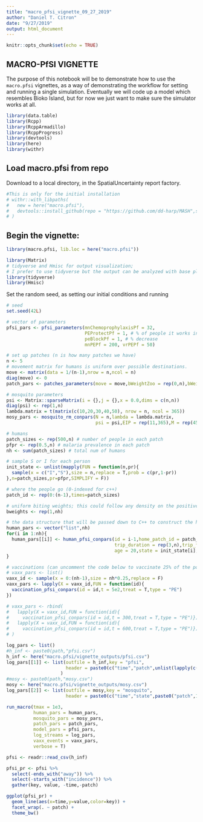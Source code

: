 ```yaml
---
title: "macro_pfsi_vignette_09_27_2019"
author: "Daniel T. Citron"
date: "9/27/2019"
output: html_document
---
```


```r
knitr::opts_chunk$set(echo = TRUE)
```

## MACRO-PfSI VIGNETTE

The purpose of this notebook will be to demonstrate how to use the `macro.pfsi` vignettes, as a way of demonstrating the workflow for setting and running a single simulation.  Eventually we will code up a model which resembles Bioko Island, but for now we just want to make sure the simulator works at all.

```r
library(data.table)
library(Rcpp)
library(RcppArmadillo)
library(RcppProgress)
library(devtools)
library(here)
library(withr)
```

## Load macro.pfsi from repo

Download to a local directory, in the SpatialUncertainty report factory.

```r
#This is only for the initial installation
# withr::with_libpaths(
#   new = here("macro.pfsi"),
#   devtools::install_github(repo = "https://github.com/dd-harp/MASH",subdir = "macro.pfsi", force = TRUE)
# )

```

## Begin the vignette:

```r

library(macro.pfsi, lib.loc = here("macro.pfsi"))

library(Matrix)
# tidyverse and Hmisc for output visualization; 
# I prefer to use tidyverse but the output can be analyzed with base plots just fine
library(tidyverse)
library(Hmisc)
```

Set the random seed, as setting our initial conditions and running 
```r
# seed
set.seed(42L)
```

```r
# vector of parameters 
pfsi_pars <- pfsi_parameters(mnChemoprophylaxisPf = 32,
                             PEProtectPf = 1, # % of people it works in
                             peBlockPf = 1, # % decrease
                             mnPEPf = 200, vrPEPf = 50)

# set up patches (n is how many patches we have)
n <- 5
# movement matrix for humans is uniform over possible destinations.
move <- matrix(data = 1/(n-1),nrow = n,ncol = n)
diag(move) <- 0
patch_pars <- patches_parameters(move = move,bWeightZoo = rep(0,n),bWeightZootox = rep(0,n),reservoir = rep(F,n),res_EIR = rep(0,n))

# mosquito parameters
psi <- Matrix::sparseMatrix(i = {},j = {},x = 0.0,dims = c(n,n))
diag(psi) <- rep(1,n)
lambda.matrix = t(matrix(c(10,20,30,40,50), nrow = n, ncol = 365))
mosy_pars <- mosquito_rm_conpars(N = n,lambda = lambda.matrix,
                                 psi = psi,EIP = rep(11,365),M = rep(450,n),Y = rep(0,n),Z = rep(0,n))
```


```r
# humans
patch_sizes <- rep(500,n) # number of people in each patch
pfpr <- rep(0.5,n) # malaria prevalence in each patch
nh <- sum(patch_sizes) # total num of humans

# sample S or I for each person
init_state <- unlist(mapply(FUN = function(n,pr){
  sample(x = c("I","S"),size = n,replace = T,prob = c(pr,1-pr))
},n=patch_sizes,pr=pfpr,SIMPLIFY = F))

# where the people go (0-indexed for c++)
patch_id <- rep(0:(n-1),times=patch_sizes)

# uniform biting weights; this could follow any density on the positive reals (gamma, log-normal, weibull, etc.)
bweights <- rep(1,nh)

# the data structure that will be passed down to C++ to construct the human pop
human_pars <- vector("list",nh)
for(i in 1:nh){
  human_pars[[i]] <- human_pfsi_conpars(id = i-1,home_patch_id = patch_id[i],
                                        trip_duration = rep(3,n),trip_frequency = 1/20,bweight = bweights[i],
                                        age = 20,state = init_state[i],bite_algorithm = 0)
}

# vaccinations (can uncomment the code below to vaccinate 25% of the population at day 500)
# vaxx_pars <- list()
vaxx_id <- sample(x = 0:(nh-1),size = nh*0.25,replace = F)
vaxx_pars <- lapply(X = vaxx_id,FUN = function(id){
  vaccination_pfsi_conpars(id = id,t = 5e2,treat = T,type = "PE")
})

# vaxx_pars <- rbind(
#   lapply(X = vaxx_id,FUN = function(id){
#     vaccination_pfsi_conpars(id = id,t = 300,treat = T,type = "PE")}),
#   lapply(X = vaxx_id,FUN = function(id){
#     vaccination_pfsi_conpars(id = id,t = 600,treat = T,type = "PE")})
# )

```


```r
log_pars <- list()
#h_inf <- paste0(path,"pfsi.csv")
h_inf <- here("macro.pfsi/vignette_outputs/pfsi.csv")
log_pars[[1]] <- list(outfile = h_inf,key = "pfsi",
                      header = paste0(c("time","patch",unlist(lapply(c("S","I","P"),function(x){paste0(x,c("_visitor","_resident_home","_resident_away"))})),"incidence_resident","incidence_traveller"),collapse = ",")
                    )
#mosy <- paste0(path,"mosy.csv")
mosy <- here("macro.pfsi/vignette_outputs/mosy.csv")
log_pars[[2]] <- list(outfile = mosy,key = "mosquito",
                      header = paste0(c("time","state",paste0("patch",1:n)),collapse = ","))

run_macro(tmax = 1e3,
          human_pars = human_pars,
          mosquito_pars = mosy_pars,
          patch_pars = patch_pars,
          model_pars = pfsi_pars,
          log_streams = log_pars,
          vaxx_events = vaxx_pars,
          verbose = T)

pfsi <- readr::read_csv(h_inf)

pfsi_pr <- pfsi %>%
  select(-ends_with("away")) %>%
  select(-starts_with("incidence")) %>%
  gather(key, value, -time,-patch)

ggplot(pfsi_pr) +
  geom_line(aes(x=time,y=value,color=key)) +
  facet_wrap(. ~ patch) +
  theme_bw()
```